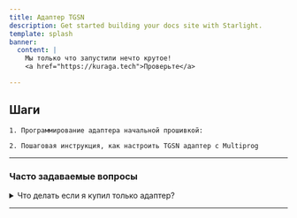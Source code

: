 ```yaml
---
title: Адаптер TGSN
description: Get started building your docs site with Starlight.
template: splash
banner:
  content: |
    Мы только что запустили нечто крутое!
    <a href="https://kuraga.tech">Проверьте</a>

---
```




## Шаги
<Steps>

	1. Программирование адаптера начальной прошивкой:

	2. Пошаговая инструкция, как настроить TGSN адаптер c Multiprog

</Steps>

---
### Часто задаваемые вопросы
<details>
<summary>Что делать если я купил только адаптер?</summary>

Просто завалить хлебальник и пользоваться =).

</details>

---

<CardGrid>
	<LinkCard
  		title="Инструкции"
  		href="/reference/example"
	/>
	<LinkCard
  		title="Вопросы"
  		href="/guides/example"
	/>
</CardGrid>